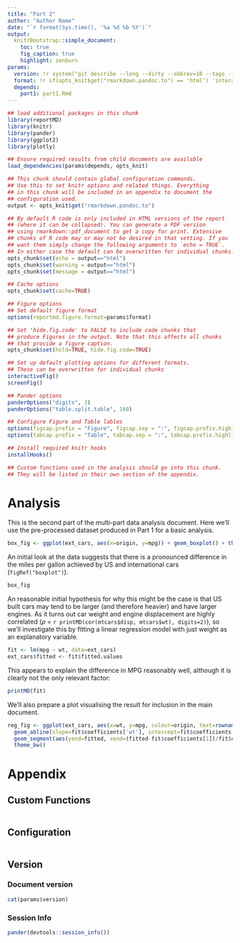 ```yaml
---
title: "Part 2"
author: "Author Name"
date: "`r format(Sys.time(), '%a %d %b %Y')`"
output:
  knitrBootstrap::simple_document:
    toc: true
    fig_caption: true
    highlight: zenburn
params:
  version: !r system("git describe --long --dirty --abbrev=10 --tags --always", intern=TRUE)
  format: !r if(opts_knit$get("rmarkdown.pandoc.to") == 'html') 'interactive' else 'print'
  depends: 
    part1: part1.Rmd
---
```


```r
## load additional packages in this chunk
library(reportMD)
library(knitr)
library(pander)
library(ggplot2)
library(plotly)
```

```r
## Ensure required results from child documents are availsble
load_dependencies(params$depends, opts_knit)
```

```r
## This chunk should contain global configuration commands.
## Use this to set knitr options and related things. Everything
## in this chunk will be included in an appendix to document the
## configuration used.
output <- opts_knit$get("rmarkdown.pandoc.to")

## By default R code is only included in HTML versions of the report
## (where it can be collapsed). You can generate a PDF version
## using rmarkdown::pdf_document to get a copy for print. Extensive
## chunks of R code may or may not be desired in that setting. If you
## want them simply change the following arguments to `echo = TRUE`.
## In either case the default can be overwritten for individual chunks.
opts_chunk$set(echo = output=="html")
opts_chunk$set(warning = output=="html")
opts_chunk$set(message = output=="html")

## Cache options
opts_chunk$set(cache=TRUE)

## Figure options
## Set default figure format
options(reportmd.figure.format=params$format)

## Set 'hide.fig.code' to FALSE to include code chunks that
## produce Figures in the output. Note that this affects all chunks
## that provide a figure caption.
opts_chunk$set(hold=TRUE, hide.fig.code=TRUE)

## Set up default plotting options for different formats.
## These can be overwritten for individual chunks
interactiveFig()
screenFig()

## Pander options
panderOptions("digits", 3)
panderOptions("table.split.table", 160)

## Configure Figure and Table lables
options(figcap.prefix = "Figure", figcap.sep = ":", figcap.prefix.highlight = "**")
options(tabcap.prefix = "Table", tabcap.sep = ":", tabcap.prefix.highlight = "**")

## Install required knitr hooks
installHooks()
```

```r
## Custom functions used in the analysis should go into this chunk.
## They will be listed in their own section of the appendix.

```


# Analysis
This is the second part of the multi-part data analysis document. Here we'll use
the pre-processed dataset produced in Part 1 for a basic analysis.

```r
box_fig <- ggplot(ext_cars, aes(x=origin, y=mpg)) + geom_boxplot() + theme_bw()
```

An initial look at the data suggests that there is a pronounced difference
in the miles per gallon achieved by US and international cars (`figRef("boxplot")`). 

```r
box_fig
```

An reasonable initial hypothesis for why this might be the case is that US built
cars may tend to be larger (and therefore heavier) and have larger engines.
As it turns out car weight and engine displacement are highly correlated 
($\rho$ = `r printMD(cor(mtcars$disp, mtcars$wt), digits=2)`), so we'll
investigate this by fitting a linear regression model with just weight as
an explanatory variable.

```r
fit <- lm(mpg ~ wt, data=ext_cars)
ext_cars$fitted <- fit$fitted.values
```

This appears to explain the difference in MPG reasonably well, although
it is clearly not the only relevant factor:

```r
printMD(fit)
```

We'll also prepare a plot visualising the result for inclusion in the main document.

```r
reg_fig <- ggplot(ext_cars, aes(x=wt, y=mpg, colour=origin, text=rownames(ext_cars))) + geom_point(size=2) +
  geom_abline(slope=fit$coefficients['wt'], intercept=fit$coefficients[1], linetype='dashed', colour='darkgrey') +
  geom_segment(aes(yend=fitted, xend=(fitted-fit$coefficients[1])/fit$coefficients['wt'])) +
  theme_bw()
```

# Appendix {.tabset}
## Custom Functions
```r
```

## Configuration
```r
```

## Version
### Document version
```r
cat(params$version)
```

### Session Info
```r
pander(devtools::session_info())
```

